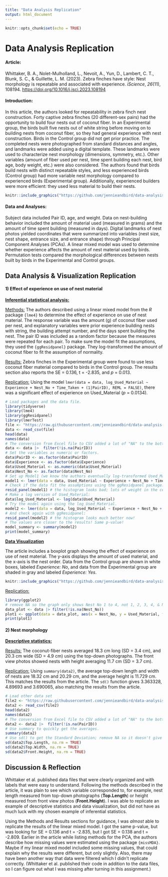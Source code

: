 ```yaml
---
title: "Data Analysis Replication"
output: html_document
---
```


```r
knitr::opts_chunk$set(echo = TRUE)
```

# **Data Analysis Replication**

#### Article:

Whittaker, B. A., Nolet-Mulholland, L., Nevoit, A., Yun, D., Lambert, C. T., Blunk, S. C., & Guillette, L. M. (2023). Zebra finches have style: Nest morphology is repeatable and associated with experience. *iScience*, *26*(11), 108194. <https://doi.org/10.1016/j.isci.2023.108194>

#### Introduction:

In this article, the authors looked for repeatability in zebra finch nest construction. Forty captive zebra finches (20 different-sex pairs) had the opportunity to build four nests out of coconut fiber. In an Experimental group, the birds built five nests out of white string before moving on to building nests from coconut fiber, so they had general experience with nest construction. Birds in the Control group did not get prior practice. The completed nests were photographed from standard distances and angles, and landmarks were added using a digital template. These landmarks were used to characterize nest morphology (dimensions, symmetry, etc.). Other variables (amount of fiber used per nest, time spent building each nest, bird age, body weight, etc.) were also considered. The authors found that birds build nests with distinct repeatable styles, and less experienced birds (Control group) had more variable nest morphology compared to experienced birds (Experimental group). Additionally, experienced builders were more efficient: they used less material to build their nests.

```r
knitr::include_graphics("https://github.com/jennieandbird/data-analysis-replication/blob/main/images/summary.PNG?raw=true")
```

#### Data and Analyses:

Subject data included Pair ID, age, and weight. Data on nest-building behavior included the amount of material used (measured in grams) and the amount of time spent building (measured in days). Digital landmarks of nest photos yielded coordinates that were summarized into variables (nest size, nest shape, entrance size, and entrance shape) through Principal Component Analyses (PCAs). A linear mixed model was used to determine whether experience affects the amount of nest material used by birds. Permutation tests compared the morphological differences between nests built by birds in the Experimental and Control groups.

## Data Analysis & Visualization Replication

#### 1) Effect of experience on use of nest material

[**Inferential statistical analysis:**]{.underline}

[Methods:]{.underline} The authors described using a linear mixed model from the *R* package `{lme4}` to determine the effect of experience on use of nest material. The response variable was the amount (g) of coconut fiber used per nest, and explanatory variables were prior experience building nests with string, the building attempt number, and the days spent building the nest. The pair ID was included as a random factor because the measures were repeated for each pair. To make sure the model fit the assumptions, they used the `{ggResidpanel}` package. They log-transformed the amount of coconut fiber to fit the assumption of normality.

[Results:]{.underline} Zebra finches in the Experimental group were found to use less coconut fiber material compared to birds in the Control group. The results section also reports the SE = 0.136, t = -2.835, and *p* = 0.013.

[Replication:]{.underline} Using the model `lmer(data = data, log_Used_Material ~ Experience + Nest_No + Time_Taken + (1|PairID), REML = FALSE)`, there was a significant effect of experience on Used_Material (*p* = 0.0134).

```r
# Load packages and the data file.
library(tidyverse)
library(lme4)
library(ggResidpanel)
library(lmerTest)
file <- "https://raw.githubusercontent.com/jennieandbird/data-analysis-replication/main/data/data2.csv"
data <- read_csv(file)
head(data)
names(data)
# The conversion from Excel file to CSV added a lot of "NA" to the bottom; remove those.
data <- data |>  filter(!is.na(PairID))
# Set the variables as numeric or factors.
data$PairID <- as.factor(data$PairID)
data$Experience <- as.factor(data$Experience)
data$Used_Material <- as.numeric(data$Used_Material)
data$Nest_No <- as.factor(data$Nest_No)
# Set up Model1 (we know the authors eventually log-transformed Used_Material, but I want to see how they decided this needed to be done.)
model1 <- lmer(data = data, Used_Material ~ Experience + Nest_No + Time_Taken + (1|PairID), REML = FALSE)
# Check if the data fit the assumptions using the ggResidpanel package:
resid_panel(model1) # the histogram looks bad; lots of weight in the center and not normally distributed.
# Make a log version of Used_Material:
data$log_Used_Material <- log(data$Used_Material)
# Try the model again using the log_Used_Material.
model2 <- lmer(data = data, log_Used_Material ~ Experience + Nest_No + Time_Taken + (1|PairID), REML = FALSE)
# And check again with ggResidpanel:
resid_panel(model2) # the histogram looks much better now!
# The values are closer to the results! Same p-value!
model_summary <- summary(model2)
print(model_summary)
```

[**Data Visualization**]{.underline}

The article includes a boxplot graph showing the effect of experience on use of nest material. The y-axis displays the amount of used material, and the x-axis is the nest order. Data from the Control group are shown in white boxes, labeled *Experience: No*, and data from the Experimental group are shaded in gray and labeled *Experience: Yes*.

```r
knitr::include_graphics("https://github.com/jennieandbird/data-analysis-replication/blob/main/images/figure5.PNG?raw=true")
```

[Replication:]{.underline}

```r
library(ggplot2)
# remove NA so the graph only shows Nest No 1 to 4, not 1, 2, 3, 4, & NA.
data_plot <- data |> filter(!is.na(Nest_No))
plot1 <- ggplot(data = data_plot, aes(x = Nest_No, y = Used_Material, fill = Experience)) + geom_boxplot(na.rm = TRUE) + xlab ("Coconut fiber nest order") + ylab ("Material used (g)") + ylim(10,50) + scale_fill_manual('Experience:', labels = c("No", "Yes"), values = c( "#ffffff","#808080"))+ theme_bw()
print(plot1)
```

#### 2) Nest morphology

[**Descriptive statistics:**]{.underline}

[Results:]{.underline} The coconut-fiber nests averaged 18.3 cm long (SD = 3.4 cm), and 20.3 cm wide (SD = 4.9 cm) using the top-down photographs. The front view photos showed nests with height averaging 11.7 cm (SD = 3.7 cm).

[Replication:]{.underline} Using `summary(data2)`, the average top-down length and width of nests are 18.32 cm and 20.29 cm, and the average height is 11.729 cm. This matches the results from the article. The `sd()` function gives 3.363328, 4.89693 and 3.690065, also matching the results from the article.

```r
# Load other data set
file2 <- "https://raw.githubusercontent.com/jennieandbird/data-analysis-replication/main/data/data1.csv"
data2 <- read_csv(file2)
head(data2)
names(data2)
# The conversion from Excel file to CSV added a lot of "NA" to the bottom; remove those.
data2 <- data2 |>  filter(!is.na(PairID))
# Use summary to quickly get the averages.
summary(data2)
# Use sd() to get the Standard Deviation; remove NA so it doesn't give an error.
sd(data2$Top.Length, na.rm = TRUE)
sd(data2$Top.Width, na.rm = TRUE)
sd(data2$Front.Height, na.rm = TRUE)
```

## Discussion & Reflection

Whittaker et al. published data files that were clearly organized and with labels that were easy to understand. Following the methods described in the article, it was plain to see which variable corresponded to, for example, nest length measured from top-down photographs (**Top.Length**) or height measured from front view photos (**Front.Height**). I was able to replicate an example of descriptive statistics and data visualization, but did not have as much luck with my chosen example of inferential statistics.

Using the Methods and Results sections for guidance, I was *almost* able to replicate the results of the linear mixed model. I got the same p-value, but was looking for SE = 0.136 and t = -2.835, but I got SE = 0.138 and t = -2.809. Earlier in the article while listing methods for the PCA, the authors describe how missing values were estimated using the package `{missMDA}`. Maybe if my linear mixed model included some missing values, that could explain why the results were different, but only slightly. Also, there may have been another way that data were filtered which I didn't replicate correctly. (Whittaker et al. published their code in addition to the data files, so I can figure out what I was missing after turning in this assignment.)
